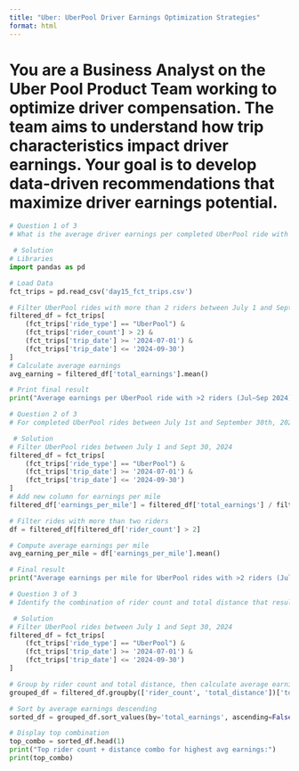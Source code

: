 ```yaml
---
title: "Uber: UberPool Driver Earnings Optimization Strategies"
format: html
---
```


# You are a Business Analyst on the Uber Pool Product Team working to optimize driver compensation. The team aims to understand how trip characteristics impact driver earnings. Your goal is to develop data-driven recommendations that maximize driver earnings potential.
```python

# Question 1 of 3
# What is the average driver earnings per completed UberPool ride with more than two riders between July 1st and September 30th, 2024? This analysis will help isolate trips that meet specific rider thresholds to understand their impact on driver earnings.

 # Solution
# Libraries
import pandas as pd

# Load Data
fct_trips = pd.read_csv('day15_fct_trips.csv')

# Filter UberPool rides with more than 2 riders between July 1 and Sept 30, 2024
filtered_df = fct_trips[
    (fct_trips['ride_type'] == "UberPool") &
    (fct_trips['rider_count'] > 2) &
    (fct_trips['trip_date'] >= '2024-07-01') & 
    (fct_trips['trip_date'] <= '2024-09-30')
]
# Calculate average earnings
avg_earning = filtered_df['total_earnings'].mean()

# Print final result
print("Average earnings per UberPool ride with >2 riders (Jul–Sep 2024): ₹", round(avg_earning, 2))

```

```python
# Question 2 of 3
# For completed UberPool rides between July 1st and September 30th, 2024, derive a new column calculating earnings per mile (total_earnings divided by total_distance) and then compute the average earnings per mile for rides with more than two riders. This calculation will reveal efficiency metrics for driver compensation.

 # Solution
# Filter UberPool rides between July 1 and Sept 30, 2024
filtered_df = fct_trips[
    (fct_trips['ride_type'] == "UberPool") &
    (fct_trips['trip_date'] >= '2024-07-01') & 
    (fct_trips['trip_date'] <= '2024-09-30')
]
# Add new column for earnings per mile
filtered_df['earnings_per_mile'] = filtered_df['total_earnings'] / filtered_df['total_distance']

# Filter rides with more than two riders
df = filtered_df[filtered_df['rider_count'] > 2]

# Compute average earnings per mile
avg_earning_per_mile = df['earnings_per_mile'].mean()

# Final result
print("Average earnings per mile for UberPool rides with >2 riders (Jul–Sep 2024): ₹", round(avg_earning_per_mile, 2))

```

```python
# Question 3 of 3
# Identify the combination of rider count and total distance that results in the highest average driver earnings per UberPool ride between July 1st and September 30th, 2024. This analysis directly recommends optimal trip combination strategies to maximize driver earnings.

 # Solution
# Filter UberPool rides between July 1 and Sept 30, 2024
filtered_df = fct_trips[
    (fct_trips['ride_type'] == "UberPool") &
    (fct_trips['trip_date'] >= '2024-07-01') & 
    (fct_trips['trip_date'] <= '2024-09-30')
]

# Group by rider count and total distance, then calculate average earnings
grouped_df = filtered_df.groupby(['rider_count', 'total_distance'])['total_earnings'].mean().reset_index()

# Sort by average earnings descending
sorted_df = grouped_df.sort_values(by='total_earnings', ascending=False)

# Display top combination
top_combo = sorted_df.head(1)
print("Top rider count + distance combo for highest avg earnings:")
print(top_combo)

```